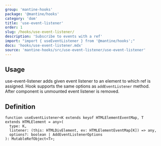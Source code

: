 ```yaml
---
group: 'mantine-hooks'
package: '@mantine/hooks'
category: 'dom'
title: 'use-event-listener'
order: 1
slug: /hooks/use-event-listener/
description: 'Subscribe to events with a ref'
import: "import { useEventListener } from '@mantine/hooks';"
docs: 'hooks/use-event-listener.mdx'
source: 'mantine-hooks/src/use-event-listener/use-event-listener'
---
```



## Usage

use-event-listener adds given event listener to an element to which ref is assigned.
Hook supports the same options as `addEventListener` method.
After component is unmounted event listener is removed.

<Demo data={useEventListenerDemo} />

## Definition

```tsx
function useEventListener<K extends keyof HTMLElementEventMap, T extends HTMLElement = any>(
  type: K,
  listener: (this: HTMLDivElement, ev: HTMLElementEventMap[K]) => any,
  options?: boolean | AddEventListenerOptions
): MutableRefObject<T>;
```
